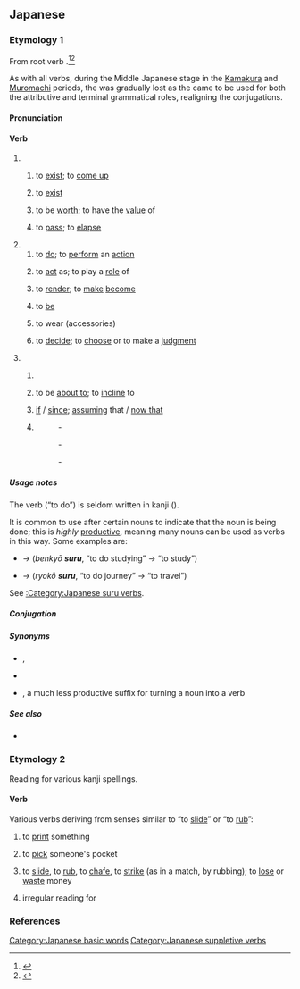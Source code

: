 {{also|ずる}}
==Japanese==

===Etymology 1===
{{ja-spellings|為る|h=する}}
From {{etyl|ojp|ja}} root verb {{m|ja|す|tr=su||to do}}.<ref name="KDJ">{{R:Kokugo Dai Jiten}}</ref><ref name="DJR">{{R:Daijirin}}</ref>

As with all verbs, during the Middle Japanese stage in the [[w:Kamakura period|Kamakura]] and [[w:Muromachi period|Muromachi]] periods, the {{m|ja|終止形|tr=shūshikei||terminal or sentence-ending form}} was gradually lost as the {{m|ja|連体形|tr=rentaikei||attributive form}} came to be used for both the attributive and terminal grammatical roles, realigning the conjugations.

====Pronunciation====
{{ja-pron|する|acc=h|y=kun|acc_ref=NHK}}

====Verb====
{{ja-verb|type=3|tr=both}}

# {{lb|ja|intransitive}}
## {{q|of inanimate objects}} to [[exist]]; to [[come up]]
##: {{ja-x|稲%光がする|いな%びかり が する|A lightning occured.}}
##: {{ja-x|におい が する|There is a smell.}}
## {{q|of a specified state; of a specified quality}} to [[exist]] {{q|in someone or something}} 
##: {{ja-x|がっしりした骨%組み|がっしり した ほね%ぐみ|a rigid structure}}
## to be [[worth]]; to have the [[value]] of
##: {{ja-x|五%億円もする絵|ご%おく えん も する え|a painting worth 500 million yen}}
## {{q|of time}} to [[pass]]; to [[elapse]]
##: {{ja-x|一年もすれば忘れるだろう|いちねん も すれば わすれる だろう|It will be forgotten in one year.}}
# {{lb|ja|transitive}}
## to [[do]]; to [[perform]] an [[action]]
##: {{ja-usex|何を'''して'''いますか。|なに を '''して''' います か。|What are you '''doing'''?}}
## to [[act]] as; to play a [[role]] of
##: {{ja-x|私が司会をする|わたし が しかい を する|I am the anchorman.}}
## to [[render]]; to [[make]] [[become]]
##: {{n-g|Usually "A {{ja-l|を}} B {{ja-l|に}} / {{ja-l|と}} + {{lang|ja|する}} ", to make A become B.}}
##: {{ja-usex|息子を先生にする|むすこ を せんせい に する|He is training his son to become a doctor.}}
##: {{ja-usex|一人にしないで|ひとり に しないで|please don't leave me to be alone by myself}}
##: {{ja-usex|部屋を綺麗にする|へや を きれい に する|to clean up one's room}}
## {{q|to be in a specified state; to have a specified quality}} to [[be]]
##: {{ja-usex|怖い目つきをする|こわい めつき を する|to have an intimidating glare}}
## to wear (accessories)
##: {{ja-usex|ネクタイを'''する'''。|ネクタイ を '''する'''。|I '''wear''' a necktie.}}
## to [[decide]]; to [[choose]] or to make a [[judgment]]
##: {{ja-x|まあ、これでよしとしよう|Alright, let's go with that.}}
##: {{ja-x|出場を取りやめにする|しゅつじょう を とりやめ に する|I decided to quit the competition.}}
# {{lb|ja|auxiliary}}
## {{n-g|"Verbal noun + emphatic particle (e.g. {{ja-l|は}}, {{ja-l|も}}, {{ja-l|こそ}}, {{ja-l|さえ}}) + {{lang|ja|する}} ", emphasizing the verb.}}
##: {{ja-x|雪は降りはしたが積もらなかった|ゆき は ふり は した が つもらなかった|It did snow, but the snow did not pile up.}}
## {{n-g|"Volitional form of verb + {{ja-l|と}} + {{lang|ja|する}} ":}} to be [[about to]]; to [[incline]] to
##: {{ja-x|日が沈もうとしている|ひ が しずもう と して いる|The sun is sinking.}}
## {{n-g|" {{ja-l|に}} / {{ja-l|と}} + {{lang|ja|する}} ", to give a condition or standpoint, either real or hypothetical:}} [[if]] / [[since]]; [[assume|assuming]] that / [[now that]]
##: {{ja-x|習%作とすれば上々の出来だ|しゅう%さく と すれば じょうじょう の でき だ|It is of a considerably good quality as for a practice writing.}}
##: {{ja-x|親としては心配するのは当然だ|おや と して は しんぱい する の は とうぜん だ|It's inevitable to worry about that if you were the parent.}}
##: {{ja-x|どんなに急いだにしても間に合わなかっただろう|どんな に いそいだ に して も ま に あわなかった だろう|It would never have been done in time no matter how hard we had worked.}}
## {{lb|ja|humble}} {{n-g|" {{ja-r|linkto=御|rom=-|御/御|お/ご}} + verbal noun + {{lang|ja|する}} ", a humble form of the verb.}}
##: {{ant|ja|成る}}
##: {{syn|ja|致す}}
##: {{ja-r|届ける|とどける|to deliver}} - {{ja-r|linkto=|お届けする|お とどけ する|to deliver|pos=humble}}
##: {{ja-r|伴|とも|company}} - {{ja-r|linkto=|お伴します|お とも します|to accompany|pos=humble}}
##: {{ja-r|案内する|あんない する|to guide}} - {{ja-r|linkto=|ご案内します|ご あんない します|to guide|pos=humble}}

=====Usage notes=====
The verb {{lang|ja|する}} (“to do”) is seldom written in kanji ({{ja-l|為る}}).

It is common to use {{lang|ja|する}} after certain nouns to indicate that the noun is being done; this is ''highly'' [[productive]], meaning many nouns can be used as verbs in this way. Some examples are:
* {{m|ja|勉強|tr=benkyō||studying}} → {{lang|ja|勉強'''する'''}} (''benkyō '''suru''''', “to do studying” → “to study”)
* {{m|ja|旅行|tr=ryokō||journey}} → {{lang|ja|旅行'''する'''}} (''ryokō '''suru''''', “to do journey” → “to travel”)

See [[:Category:Japanese suru verbs]].

=====Conjugation=====
{{ja-verbconj-auto|lemma=|kana=
|imperfective=さ・し・せ*
|continuative=し
|terminal=する
|attributive=する
|hypothetical=すれ
|imperative=せよ|imp1_note=¹
|imperative2=しろ|imp2_note=²
|passive=される
|causative=させる<br>さす
|potential=できる
|volitional=しよう
|negative=しない
|negative_continuative=せず
|formal=します
|perfective=した
|conjunctive=して
|hypothetical_conditional=すれば
|notes=<small>* The ''sa-'' imperfective occurs in Kansai dialect and in certain set phrases, and forms the base of the passive and causative conjugations ''sareru'', ''saseru'', and ''sasu''. The ''se-'' imperfective occurs in Classical Japanese and in other set phrases, and forms the base of the negative continuative conjugation ''sezu''. The ''shi-'' imperfective is most common in Tokyo-standard everyday modern Japanese for forming the base of the negative conjugation ''shinai''.</small>
¹ <small>Written imperative</small>
² <small>Spoken imperative</small>
}}
{{ja-conj-bungo||irreg-s}}

=====Synonyms=====
* {{sense|to do}} {{ja-r|成す|なす|rom=-}}, {{ja-r|為す|なす}} {{qualifier|somewhat archaic, usage is more limited}}
* {{sense|to do}} {{ja-r|行う|おこなう|to carry out}}
* {{sense|used to make a verb}} {{ja-r|linkto=る|〜る|rom=-ru}}, a much less productive suffix for turning a noun into a verb

=====See also=====
* {{ja-r|す}}

===Etymology 2===
Reading for various kanji spellings.

====Verb====
{{ja-verb}}

Various verbs deriving from senses similar to “to [[slide]]” or “to [[rub]]”:

# {{ja-def|刷る|摺る}} to [[print]] something {{qualifier|from the way the paper would be placed on the printing block and '''rubbed'''}}
# {{ja-def|掏る}} to [[pick]] someone's pocket {{qualifier|possibly from the way a pickpocket must '''slide''' along unnoticed;<ref name="KDJ"/> compare English {{m|en|slick}}}}
# {{ja-def|擦る|摩る|磨る|擂る}} to [[slide]], to [[rub]], to [[chafe]], to [[strike]] (as in a match, by rubbing); to [[lose]] or [[waste]] money
# {{ja-def|剃る}} irregular reading for {{m|ja|剃る|tr=soru||to shave}}

===References===
<references/>

[[Category:Japanese basic words]]
[[Category:Japanese suppletive verbs]]